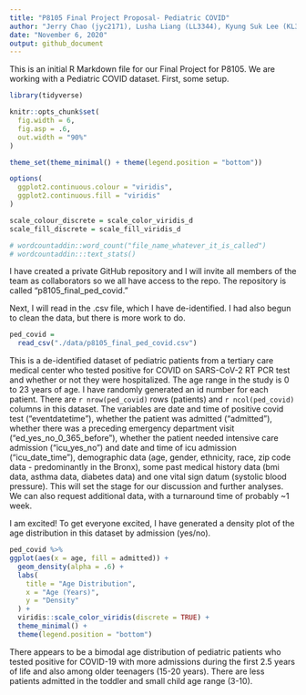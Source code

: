 ```yaml
---
title: "P8105 Final Project Proposal- Pediatric COVID"
author: "Jerry Chao (jyc2171), Lusha Liang (LL3344), Kyung Suk Lee (KL3069), Sal El-Sadek (sne2114)"
date: "November 6, 2020"
output: github_document
---
```


This is an initial R Markdown file for our Final Project for P8105.  We are working with a Pediatric COVID dataset.  First, some setup.

```r
library(tidyverse)

knitr::opts_chunk$set(
  fig.width = 6,
  fig.asp = .6,
  out.width = "90%"
)

theme_set(theme_minimal() + theme(legend.position = "bottom"))

options(
  ggplot2.continuous.colour = "viridis",
  ggplot2.continuous.fill = "viridis"
)

scale_colour_discrete = scale_color_viridis_d
scale_fill_discrete = scale_fill_viridis_d

# wordcountaddin::word_count("file_name_whatever_it_is_called")
# wordcountaddin:::text_stats()

```

I have created a private GitHub repository and I will invite all members of the team as collaborators so we all have access to the repo.  The repository is called "p8105_final_ped_covid."

Next, I will read in the .csv file, which I have de-identified.  I had also begun to clean the data, but there is more work to do.

```r
ped_covid =
  read_csv("./data/p8105_final_ped_covid.csv")
```

This is a de-identified dataset of pediatric patients from a tertiary care medical center who tested positive for COVID on SARS-CoV-2 RT PCR test and whether or not they were hospitalized.  The age range in the study is 0 to 23 years of age.  I have randomly generated an id number for each patient.  There are `r nrow(ped_covid)` rows (patients) and `r ncol(ped_covid)` columns in this dataset.  The variables are date and time of positive covid test ("eventdatetime"), whether the patient was admitted ("admitted"), whether there was a preceding emergency department visit ("ed_yes_no_0_365_before"), whether the patient needed intensive care admission ("icu_yes_no") and date and time of icu admission ("icu_date_time"), demographic data (age, gender, ethnicity, race, zip code data - predominantly in the Bronx), some past medical history data (bmi data, asthma data, diabetes data) and one vital sign datum (systolic blood pressure).  This will set the stage for our discussion and further analyses.  We can also request additional data, with a turnaround time of probably ~1 week.

I am excited!  To get everyone excited, I have generated a density plot of the age distribution in this dataset by admission (yes/no).
```r
ped_covid %>% 
ggplot(aes(x = age, fill = admitted)) +
  geom_density(alpha = .6) +
  labs(
    title = "Age Distribution",
    x = "Age (Years)",
    y = "Density"
  ) +
  viridis::scale_color_viridis(discrete = TRUE) +
  theme_minimal() +
  theme(legend.position = "bottom")
```

There appears to be a bimodal age distribution of pediatric patients who tested positive for COVID-19 with more admissions during the first 2.5 years of life and also among older teenagers (15-20 years).  There are less patients admitted in the toddler and small child age range (3-10).